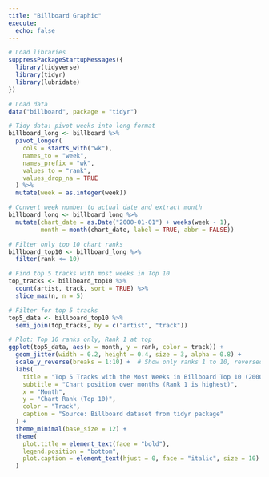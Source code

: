 ```yaml
---
title: "Billboard Graphic"
execute:
  echo: false
---
```



```r
# Load libraries
suppressPackageStartupMessages({
  library(tidyverse)
  library(tidyr)
  library(lubridate)
})

# Load data
data("billboard", package = "tidyr")

# Tidy data: pivot weeks into long format
billboard_long <- billboard %>%
  pivot_longer(
    cols = starts_with("wk"),
    names_to = "week",
    names_prefix = "wk",
    values_to = "rank",
    values_drop_na = TRUE
  ) %>%
  mutate(week = as.integer(week))

# Convert week number to actual date and extract month
billboard_long <- billboard_long %>%
  mutate(chart_date = as.Date("2000-01-01") + weeks(week - 1),
         month = month(chart_date, label = TRUE, abbr = FALSE))

# Filter only top 10 chart ranks
billboard_top10 <- billboard_long %>%
  filter(rank <= 10)

# Find top 5 tracks with most weeks in Top 10
top_tracks <- billboard_top10 %>%
  count(artist, track, sort = TRUE) %>%
  slice_max(n, n = 5)

# Filter for top 5 tracks
top5_data <- billboard_top10 %>%
  semi_join(top_tracks, by = c("artist", "track"))

# Plot: Top 10 ranks only, Rank 1 at top
ggplot(top5_data, aes(x = month, y = rank, color = track)) +
  geom_jitter(width = 0.2, height = 0.4, size = 3, alpha = 0.8) +
  scale_y_reverse(breaks = 1:10) +  # Show only ranks 1 to 10, reversed (Rank 1 at top)
  labs(
    title = "Top 5 Tracks with the Most Weeks in Billboard Top 10 (2000)",
    subtitle = "Chart position over months (Rank 1 is highest)",
    x = "Month",
    y = "Chart Rank (Top 10)",
    color = "Track",
    caption = "Source: Billboard dataset from tidyr package"
  ) +
  theme_minimal(base_size = 12) +
  theme(
    plot.title = element_text(face = "bold"),
    legend.position = "bottom",
    plot.caption = element_text(hjust = 0, face = "italic", size = 10)
  )
```
